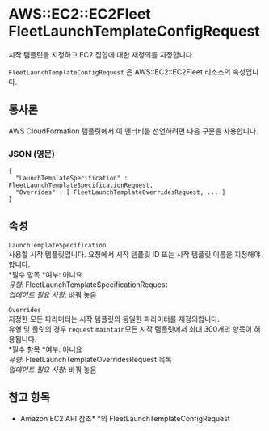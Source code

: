 # AWS::EC2::EC2Fleet FleetLaunchTemplateConfigRequest

시작 템플릿을 지정하고 EC2 집합에 대한 재정의를 지정합니다.

`FleetLaunchTemplateConfigRequest` 은 AWS::EC2::EC2Fleet 리소스의 속성입니다.

## 통사론

AWS CloudFormation 템플릿에서 이 엔터티를 선언하려면 다음 구문을 사용합니다.

### JSON (영문)

```
{
  "LaunchTemplateSpecification" : FleetLaunchTemplateSpecificationRequest,
  "Overrides" : [ FleetLaunchTemplateOverridesRequest, ... ]
}
```

## 속성

`LaunchTemplateSpecification`  
사용할 시작 템플릿입니다. 요청에서 시작 템플릿 ID 또는 시작 템플릿 이름을 지정해야 합니다.  
*필수 항목 *여부: 아니요  
_유형_: FleetLaunchTemplateSpecificationRequest  
_업데이트 필요 사항_: 바꿔 놓음

`Overrides`  
지정한 모든 파라미터는 시작 템플릿의 동일한 파라미터를 재정의합니다.  
유형 및 플릿의 경우 `request` `maintain`모든 시작 템플릿에서 최대 300개의 항목이 허용됩니다.  
*필수 항목 *여부: 아니요  
_유형_: FleetLaunchTemplateOverridesRequest 목록  
_업데이트 필요 사항_: 바꿔 놓음

## 참고 항목

- Amazon EC2 API 참조\* \*의 FleetLaunchTemplateConfigRequest
